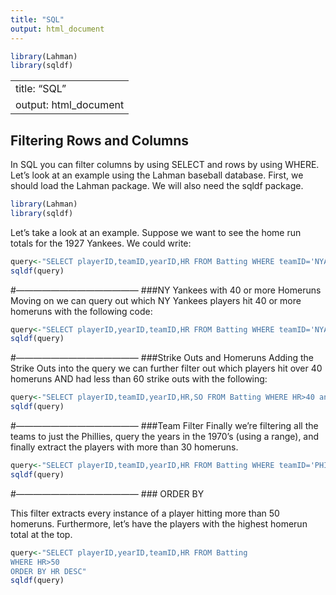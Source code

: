 ```yaml
---
title: "SQL"
output: html_document
---
```

```r
library(Lahman)
library(sqldf)
```
---
title: "SQL"
output: html_document
---

## Filtering Rows and Columns

In SQL you can filter columns by using SELECT and rows by using WHERE.  Let's look at an example using the Lahman baseball database.  First, we should load the Lahman package.  We will also need the sqldf package.

```r
library(Lahman)
library(sqldf)
```

Let's take a look at an example.  Suppose we want to see the home run totals for the 1927 Yankees.  We could write:

```r
query<-"SELECT playerID,teamID,yearID,HR FROM Batting WHERE teamID='NYA' and yearID=1927"
sqldf(query)
```
#------------------------------------------
###NY Yankees with 40 or more Homeruns
Moving on we can query out which NY Yankees players hit 40 or more homeruns with the following code:

```r
query<-"SELECT playerID,yearID,teamID,HR FROM Batting WHERE teamID='NYA' and HR>=40"
sqldf(query)
```
#------------------------------------------
###Strike Outs and Homeruns
Adding the Strike Outs into the query we can further filter out which players hit over 40 homeruns AND had less than 60 strike outs with the following:

```r
query<-"SELECT playerID,teamID,yearID,HR,SO FROM Batting WHERE HR>40 and SO<60"
sqldf(query)
```
#------------------------------------------
###Team Filter
Finally we're filtering all the teams to just the Phillies, query the years in the 1970's (using a range), and finally extract the players with more than 30 homeruns.

```r
query<-"SELECT playerID,teamID,yearID,HR FROM Batting WHERE teamID='PHI' and yearID>=1970 and yearID<=1979 and HR>30"
sqldf(query)
```
#------------------------------------------
### ORDER BY

This filter extracts every instance of a player hitting more than 50 homeruns.  Furthermore, let's have the players with the highest homerun total at the top.

```r
query<-"SELECT playerID,yearID,teamID,HR FROM Batting 
WHERE HR>50 
ORDER BY HR DESC"
sqldf(query)
```
